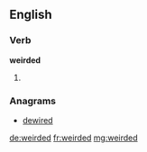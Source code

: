 ==English==

===Verb===
'''weirded'''
# {{past of|weird}}

===Anagrams===
* [[dewired#English|dewired]]

[[de:weirded]]
[[fr:weirded]]
[[mg:weirded]]